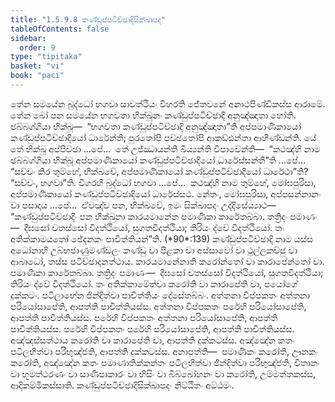 ```yaml
---
title: "1.5.9.8 කණ්ඩුප්පටිච්ඡාදිසික්ඛාපද"
tableOfContents: false
sidebar:
  order: 9
type: "tipitaka"
basket: "vi"
book: "paci"
---
```



<DynamicBreadcrumb />

<Division number="537" book="paci">

<Paragraph number="1567" book="paci">
තේන සමයේන බුද්ධෝ භගවා සාවත්ථියං විහරති ජේතවනේ අනාථපිණ්ඩිකස්ස ආරාමේ. තේන ඛෝ පන සමයේන භගවතා භික්ඛූනං කණ්ඩුප්පටිච්ඡාදි අනුඤ්ඤාතා හෝති. ඡබ්බග්ගියා භික්ඛූ—  “භගවතා කණ්ඩුප්පටිච්ඡාදි අනුඤ්ඤාතා”ති අප්පමාණිකායෝ කණ්ඩුප්පටිච්ඡාදියෝ ධාරේන්ති; පුරතෝපි පච්ඡතෝපි ආකඩ්ඪන්තා ආහිණ්ඩන්ති.
</Paragraph>

<Paragraph number="1568" book="paci">
යේ තේ භික්ඛූ අප්පිච්ඡා …පේ…  තේ උජ්ඣායන්ති ඛිය්‍යන්ති විපාචේන්ති—  “කථඤ්හි නාම ඡබ්බග්ගියා භික්ඛූ අප්පමාණිකායෝ කණ්ඩුප්පටිච්ඡාදියෝ ධාරේස්සන්තී”ති …පේ…  “සච්චං කිර තුම්හේ, භික්ඛවේ, අප්පමාණිකායෝ කණ්ඩුප්පටිච්ඡාදියෝ ධාරේථා”ති? “සච්චං, භගවා”ති. විගරහි බුද්ධෝ භගවා …පේ…  කථඤ්හි නාම තුම්හේ, මෝඝපුරිසා, අප්පමාණිකායෝ කණ්ඩුප්පටිච්ඡාදියෝ ධාරේස්සථ. නේතං, මෝඝපුරිසා, අප්පසන්නානං වා පසාදාය …පේ…  ඒවඤ්ච පන, භික්ඛවේ, ඉමං සික්ඛාපදං උද්දිසේය්‍යාථ—
</Paragraph>

</Division>
<Division number="538" book="paci">

<Paragraph number="1569" book="paci">
<Emphasis>“කණ්ඩුප්පටිච්ඡාදිං පන භික්ඛුනා කාරයමානේන පමාණිකා කාරේතබ්බා. තත්‍රිදං පමාණං—  දීඝසෝ චතස්සෝ විදත්ථියෝ, සුගතවිදත්ථියා; තිරියං ද්වේ විදත්ථියෝ. තං අතික්කාමයතෝ ඡේදනකං පාචිත්තියන්”</Emphasis>ති. (*90*:<Emphasis>139</Emphasis>)
</Paragraph>

</Division>
<Division number="539" book="paci">

<Paragraph number="1570" book="paci">
<Emphasis>කණ්ඩුප්පටිච්ඡාදි</Emphasis> නාම යස්ස අධෝනාභි උබ්භජාණුමණ්ඩලං කණ්ඩු වා පීළකා වා අස්සාවෝ වා ථුල්ලකච්ඡු වා ආබාධෝ, තස්ස පටිච්ඡාදනත්ථාය.
</Paragraph>

<Paragraph number="1571" book="paci">
<Emphasis>කාරයමානේනා</Emphasis>ති කරෝන්තෝ වා කාරාපේන්තෝ වා. පමාණිකා කාරේතබ්බා. තත්‍රිදං පමාණං—  දීඝසෝ චතස්සෝ විදත්ථියෝ, සුගතවිදත්ථියා; තිරියං ද්වේ විදත්ථියෝ. තං අතික්කාමේත්වා කරෝති වා කාරාපේති වා, පයෝගේ දුක්කටං. පටිලාභේන ඡින්දිත්වා පාචිත්තියං දේසේතබ්බං.
</Paragraph>

</Division>
<Division number="540" book="paci">

<Paragraph number="1572" book="paci">
අත්තනා විප්පකතං අත්තනා පරියෝසාපේති, ආපත්ති පාචිත්තියස්ස. අත්තනා විප්පකතං පරේහි පරියෝසාපේති, ආපත්ති පාචිත්තියස්ස. පරේහි විප්පකතං අත්තනා පරියෝසාපේති, ආපත්ති පාචිත්තියස්ස. පරේහි විප්පකතං පරේහි පරියෝසාපේති, ආපත්ති පාචිත්තියස්ස.
</Paragraph>

<Paragraph number="1573" book="paci">
අඤ්ඤස්සත්ථාය කරෝති වා කාරාපේති වා, ආපත්ති දුක්කටස්ස. අඤ්ඤේන කතං පටිලභිත්වා පරිභුඤ්ජති, ආපත්ති දුක්කටස්ස.
</Paragraph>

</Division>
<Division number="541" book="paci">

<Paragraph number="1574" book="paci">
අනාපත්ති—  පමාණිකං කරෝති, ඌනකං කරෝති, අඤ්ඤේන කතං පමාණාතික්කන්තං පටිලභිත්වා ඡින්දිත්වා පරිභුඤ්ජති, විතානං වා භූමත්ථරණං වා සාණිපාකාරං වා භිසිං වා බිබ්බෝහනං වා කරෝති, උම්මත්තකස්ස, ආදිකම්මිකස්සාති.

</Paragraph>
</Division>

<Paragraph number="1575" type="center" book="paci">
කණ්ඩුප්පටිච්ඡාදිසික්ඛාපදං නිට්ඨිතං අට්ඨමං.
</Paragraph>